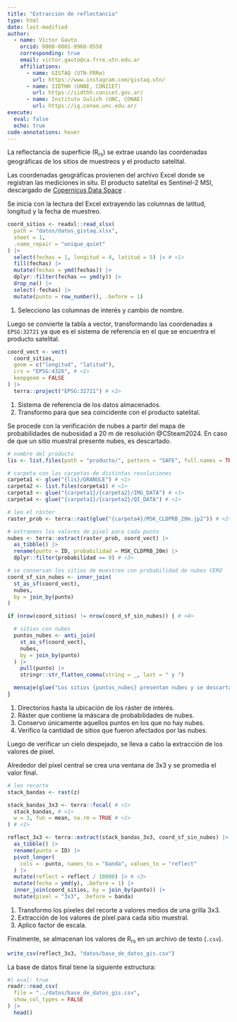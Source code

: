 ```yaml
---
title: "Extracción de reflectancia"
type: html
date: last-modified
author:
  - name: Víctor Gauto
    orcid: 0000-0001-9960-8558
    corresponding: true
    email: victor.gauto@ca.frre.utn.edu.ar
    affiliations:
      - name: GISTAQ (UTN-FRRe)
        url: https://www.instagram.com/gistaq.utn/
      - name: IIDTHH (UNNE, CONICET)
        url: https://iidthh.conicet.gov.ar/
      - name: Instituto Gulich (UNC, CONAE)
        url: https://ig.conae.unc.edu.ar/
execute:
  eval: false
  echo: true
code-annotations: hover
---
```


La reflectancia de superficie (R<sub>rs</sub>) se extrae usando las coordenadas geográficas de los sitios de muestreos y el producto satelital.

Las coordenadas geográficas provienen del archivo Excel donde se registran las mediciones in situ. El producto satelital es Sentinel-2 MSI, descargado de [Copernicus Data Space](https://dataspace.copernicus.eu/) .

Se inicia con la lectura del Excel extrayendo las columnas de latitud, longitud y la fecha de muestreo.

```r
coord_sitios <- readxl::read_xlsx(
  path = "datos/datos_gistaq.xlsx",
  sheet = 1,
  .name_repair = "unique_quiet"
) |>
  select(fechas = 1, longitud = 4, latitud = 5) |> # <1>
  fill(fechas) |>
  mutate(fechas = ymd(fechas)) |>
  dplyr::filter(fechas == ymd(y)) |>
  drop_na() |>
  select(-fechas) |>
  mutate(punto = row_number(), .before = 1)
```
1. Selecciono las columnas de interés y cambio de nombre.

Luego se convierte la tabla a vector, transformando las coordenadas a `EPSG:32721` ya que es el sistema de referencia en el que se encuentra el producto satelital.

```r
coord_vect <- vect(
  coord_sitios,
  geom = c("longitud", "latitud"),
  crs = "EPSG:4326", # <1>
  keepgeom = FALSE
) |>
  terra::project("EPSG:32721") # <2>
```
1. Sistema de referencia de los datos almacenados.
2. Transformo para que sea coincidente con el producto satelital.

Se procede con la verificación de nubes a partir del mapa de probabilidades de nubosidad a 20 m de resolución @CSteam2024. En caso de que un sitio muestral presente nubes, es descartado.

```r
# nombre del producto
lis <- list.files(path = "producto/", pattern = "SAFE", full.names = TRUE)

# carpeta con las carpetas de distintas resoluciones
carpeta1 <- glue("{lis}/GRANULE") # <1>
carpeta2 <- list.files(carpeta1) # <1>
carpeta3 <- glue("{carpeta1}/{carpeta2}/IMG_DATA") # <1>
carpeta4 <- glue("{carpeta1}/{carpeta2}/QI_DATA") # <1>

# leo el ráster
raster_prob <- terra::rast(glue("{carpeta4}/MSK_CLDPRB_20m.jp2")) # <2>

# extraemos los valores de pixel para cada punto
nubes <- terra::extract(raster_prob, coord_vect) |>
  as_tibble() |>
  rename(punto = ID, probabilidad = MSK_CLDPRB_20m) |>
  dplyr::filter(probabilidad == 0) # <3>

# se conservan los sitios de muestreo con probabilidad de nubes CERO
coord_sf_sin_nubes <- inner_join(
  st_as_sf(coord_vect),
  nubes,
  by = join_by(punto)
)

if (nrow(coord_sitios) != nrow(coord_sf_sin_nubes)) { # <4>

  # sitios con nubes
  puntos_nubes <- anti_join(
    st_as_sf(coord_vect),
    nubes,
    by = join_by(punto)
  ) |>
    pull(punto) |>
    stringr::str_flatten_comma(string = _, last = " y ")

  mensaje(glue("Los sitios {puntos_nubes} presentan nubes y se descartan"))
}
```
1. Directorios hasta la ubicación de los ráster de interés.
2. Ráster que contiene la máscara de probabilidades de nubes.
3. Conservo únicamente aquellos puntos en los que no hay nubes.
4. Verifico la cantidad de sitios que fueron afectados por las nubes.

Luego de verificar un cielo despejado, se lleva a cabo la extracción de los valores de píxel.

Alrededor del píxel central se crea una ventana de 3x3 y se promedia el valor final.

```r
# leo recorte
stack_bandas <- rast(z)

stack_bandas_3x3 <- terra::focal( # <1>
  stack_bandas, # <1>
  w = 3, fun = mean, na.rm = TRUE # <1>
) # <1>

reflect_3x3 <- terra::extract(stack_bandas_3x3, coord_sf_sin_nubes) |> # <2>
  as_tibble() |>
  rename(punto = ID) |>
  pivot_longer(
    cols = -punto, names_to = "banda", values_to = "reflect"
  ) |>
  mutate(reflect = reflect / 10000) |> # <3>
  mutate(fecha = ymd(y), .before = 1) |>
  inner_join(coord_sitios, by = join_by(punto)) |>
  mutate(pixel = "3x3", .before = banda)
```
1. Transformo los píxeles del recorte a valores medios de una grilla 3x3.
2. Extracción de los valores de píxel para cada sitio muestral.
3. Aplico factor de escala.

Finalmente, se almacenan los valores de R<sub>rs</sub> en un archivo de texto (`.csv`).

```r
write_csv(reflect_3x3, "datos/base_de_datos_gis.csv")
```

La base de datos final tiene la siguiente estructura:

```r
#| eval: true
readr::read_csv(
  file = "../datos/base_de_datos_gis.csv",
  show_col_types = FALSE
) |>
  head()
```


